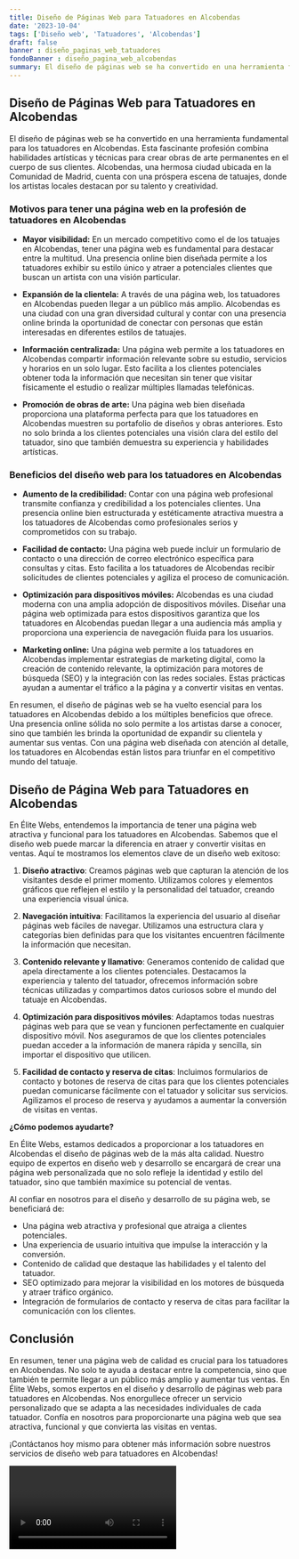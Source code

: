 ```yaml
---
title: Diseño de Páginas Web para Tatuadores en Alcobendas
date: '2023-10-04'
tags: ['Diseño web', 'Tatuadores', 'Alcobendas']
draft: false
banner : diseño_paginas_web_tatuadores
fondoBanner : diseño_pagina_web_alcobendas
summary: El diseño de páginas web se ha convertido en una herramienta fundamental para los tatuadores en Alcobendas. Esta fascinante profesión combina habilidades artísticas y técnicas para crear obras de arte permanentes en el cuerpo de sus clientes. Alcobendas, una hermosa ciudad ubicada en la Comunidad de Madrid, cuenta con una próspera escena de tatuajes, donde los artistas locales destacan por su talento y creatividad.
---
```


## Diseño de Páginas Web para Tatuadores en Alcobendas

El diseño de páginas web se ha convertido en una herramienta fundamental para los tatuadores en Alcobendas. Esta fascinante profesión combina habilidades artísticas y técnicas para crear obras de arte permanentes en el cuerpo de sus clientes. Alcobendas, una hermosa ciudad ubicada en la Comunidad de Madrid, cuenta con una próspera escena de tatuajes, donde los artistas locales destacan por su talento y creatividad.

### Motivos para tener una página web en la profesión de tatuadores en Alcobendas

- **Mayor visibilidad:** En un mercado competitivo como el de los tatuajes en Alcobendas, tener una página web es fundamental para destacar entre la multitud. Una presencia online bien diseñada permite a los tatuadores exhibir su estilo único y atraer a potenciales clientes que buscan un artista con una visión particular.

- **Expansión de la clientela:** A través de una página web, los tatuadores en Alcobendas pueden llegar a un público más amplio. Alcobendas es una ciudad con una gran diversidad cultural y contar con una presencia online brinda la oportunidad de conectar con personas que están interesadas en diferentes estilos de tatuajes.

- **Información centralizada:** Una página web permite a los tatuadores en Alcobendas compartir información relevante sobre su estudio, servicios y horarios en un solo lugar. Esto facilita a los clientes potenciales obtener toda la información que necesitan sin tener que visitar físicamente el estudio o realizar múltiples llamadas telefónicas.

- **Promoción de obras de arte:** Una página web bien diseñada proporciona una plataforma perfecta para que los tatuadores en Alcobendas muestren su portafolio de diseños y obras anteriores. Esto no solo brinda a los clientes potenciales una visión clara del estilo del tatuador, sino que también demuestra su experiencia y habilidades artísticas.

### Beneficios del diseño web para los tatuadores en Alcobendas

- **Aumento de la credibilidad:** Contar con una página web profesional transmite confianza y credibilidad a los potenciales clientes. Una presencia online bien estructurada y estéticamente atractiva muestra a los tatuadores de Alcobendas como profesionales serios y comprometidos con su trabajo.

- **Facilidad de contacto:** Una página web puede incluir un formulario de contacto o una dirección de correo electrónico específica para consultas y citas. Esto facilita a los tatuadores de Alcobendas recibir solicitudes de clientes potenciales y agiliza el proceso de comunicación.

- **Optimización para dispositivos móviles:** Alcobendas es una ciudad moderna con una amplia adopción de dispositivos móviles. Diseñar una página web optimizada para estos dispositivos garantiza que los tatuadores en Alcobendas puedan llegar a una audiencia más amplia y proporciona una experiencia de navegación fluida para los usuarios.

- **Marketing online:** Una página web permite a los tatuadores en Alcobendas implementar estrategias de marketing digital, como la creación de contenido relevante, la optimización para motores de búsqueda (SEO) y la integración con las redes sociales. Estas prácticas ayudan a aumentar el tráfico a la página y a convertir visitas en ventas.

En resumen, el diseño de páginas web se ha vuelto esencial para los tatuadores en Alcobendas debido a los múltiples beneficios que ofrece. Una presencia online sólida no solo permite a los artistas darse a conocer, sino que también les brinda la oportunidad de expandir su clientela y aumentar sus ventas. Con una página web diseñada con atención al detalle, los tatuadores en Alcobendas están listos para triunfar en el competitivo mundo del tatuaje.

<GifSeo />

<Cta />

## Diseño de Página Web para Tatuadores en Alcobendas

En Élite Webs, entendemos la importancia de tener una página web atractiva y funcional para los tatuadores en Alcobendas. Sabemos que el diseño web puede marcar la diferencia en atraer y convertir visitas en ventas. Aquí te mostramos los elementos clave de un diseño web exitoso:

1. **Diseño atractivo**: Creamos páginas web que capturan la atención de los visitantes desde el primer momento. Utilizamos colores y elementos gráficos que reflejen el estilo y la personalidad del tatuador, creando una experiencia visual única.

2. **Navegación intuitiva**: Facilitamos la experiencia del usuario al diseñar páginas web fáciles de navegar. Utilizamos una estructura clara y categorías bien definidas para que los visitantes encuentren fácilmente la información que necesitan.

3. **Contenido relevante y llamativo**: Generamos contenido de calidad que apela directamente a los clientes potenciales. Destacamos la experiencia y talento del tatuador, ofrecemos información sobre técnicas utilizadas y compartimos datos curiosos sobre el mundo del tatuaje en Alcobendas.

4. **Optimización para dispositivos móviles**: Adaptamos todas nuestras páginas web para que se vean y funcionen perfectamente en cualquier dispositivo móvil. Nos aseguramos de que los clientes potenciales puedan acceder a la información de manera rápida y sencilla, sin importar el dispositivo que utilicen.

5. **Facilidad de contacto y reserva de citas**: Incluimos formularios de contacto y botones de reserva de citas para que los clientes potenciales puedan comunicarse fácilmente con el tatuador y solicitar sus servicios. Agilizamos el proceso de reserva y ayudamos a aumentar la conversión de visitas en ventas.

**¿Cómo podemos ayudarte?**

En Élite Webs, estamos dedicados a proporcionar a los tatuadores en Alcobendas el diseño de páginas web de la más alta calidad. Nuestro equipo de expertos en diseño web y desarrollo se encargará de crear una página web personalizada que no solo refleje la identidad y estilo del tatuador, sino que también maximice su potencial de ventas.

Al confiar en nosotros para el diseño y desarrollo de su página web, se beneficiará de:

- Una página web atractiva y profesional que atraiga a clientes potenciales.
- Una experiencia de usuario intuitiva que impulse la interacción y la conversión.
- Contenido de calidad que destaque las habilidades y el talento del tatuador.
- SEO optimizado para mejorar la visibilidad en los motores de búsqueda y atraer tráfico orgánico.
- Integración de formularios de contacto y reserva de citas para facilitar la comunicación con los clientes.

## Conclusión

En resumen, tener una página web de calidad es crucial para los tatuadores en Alcobendas. No solo te ayuda a destacar entre la competencia, sino que también te permite llegar a un público más amplio y aumentar tus ventas. En Élite Webs, somos expertos en el diseño y desarrollo de páginas web para tatuadores en Alcobendas. Nos enorgullece ofrecer un servicio personalizado que se adapta a las necesidades individuales de cada tatuador. Confía en nosotros para proporcionarte una página web que sea atractiva, funcional y que convierta las visitas en ventas.

¡Contáctanos hoy mismo para obtener más información sobre nuestros servicios de diseño web para tatuadores en Alcobendas!

<Video />

<CtaBot job='Tatuadores' city='Alcobendas'/>

<Gmaps query='Alcobendas+españa+maps' />